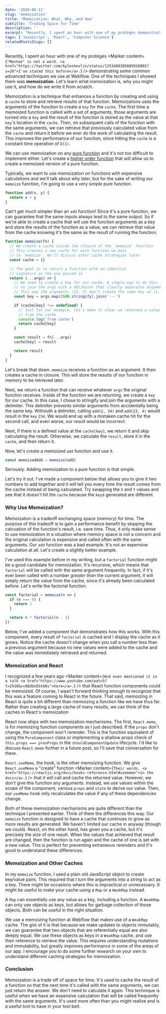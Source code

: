 ```yaml
---
date: '2020-06-11'
slug: 'memoization'
title: 'Memoization: What, Why, and How'
subtitle: 'Trading Space for Time'
description: ''
excerpt: "Recently, I spent an hour with one of my protégés demonstrating some common advanced techniques we use at Webflow. One of the techniques I showed them was <strong>memoization</strong>. Let's learn what memoization is, why you might use it, and how do we write it from scratch."
tags: ['JavaScript', 'React', 'Computer Science']
relatedPostsSlugs: []
---
```



Recently, I spent an hour with one of my protégés <Marker content={`"Mentee" is not a word. <a href="https://twitter.com/kyleshevlin/status/1253460305885016065?s=20">I've stated this before</a>.`} /> demonstrating some common advanced techniques we use at Webflow. One of the techniques I showed them was **memoization**. <Marker content="Not a typo." /> Let's learn what memoization is, why you might use it, and how do we write it from scratch.

Memoization is a technique that enhances a function by creating and using a `cache` to store and retrieve results of that function. Memoizations uses the arguments of the function to create a `key` for the `cache`. The first time a memoized function is called with a set of arguments, those arguments are turned into a `key` and the result of the function is stored as the value at that `key`'s location in the `cache`. Then, on subsequent calls of the function with the same arguments, we can retrieve that previously calculated value from the `cache` and return it before we ever do the work of calculating the result. This improves the performance of our function, since hitting the `cache` is a constant time operation of `O(1)`.

We can use memoization on any [pure function](/just-enough-fp-pure-functions) and it's not too difficult to implement either. Let's create a [higher order function](/just-enough-fp-higher-order-functions) that will allow us to create a memoized version of a pure function.

Typically, we want to use memoization on functions with expensive calculations and we'll talk about why later, but for the sake of writing our `memoize` function, I'm going to use a very simple pure function.

```javascript
function add(x, y) {
  return x + y
}
```

Can't get much simpler than an `add` function! Since it's a pure function, we can guarantee that the same inputs always lead to the same output. So if we're able to create a cache that will use the function arguments as a key and store the results of the function as a value, we can retrieve that value from the cache knowing it's the same as the result of running the function.

```javascript
function memoize(fn) {
  // We create a cache inside the closure of the `memoize` function
  // This creates a new cache for each function we pass
  // to `memoize`. We'll discuss other cache strategies later
  const cache = {}

  // The goal is to return a function with an identical
  // signature as the one passed in
  return (...args) => {
    // We need to create a key for our cache. A simple way to do this is
    // to join the args with a delimiter that clearly separates arguments
    // This way the arguments (12, 3) don't create the same key as (1, 23)
    const key = args.map(JSON.stringify).join('---')

    if (cache[key] !== undefined) {
      // Just for our example, let's make it clear we returned a value
      // from the cache
      console.log('from cache')
      return cache[key]
    }

    const result = fn(...args)
    cache[key] = result

    return result
  }
}
```

Let's break that down. `memoize` receives a function as an argument. It then creates a cache in closure. This will store the results of our function in memory to be retrieved later.

Next, we return a function that can receive whatever `args` the original function receives. Inside of the function we are returning, we create a `key` for our cache. In this case, I chose to stringify and join the arguments with a delimiter. This delimiter prevents similar arguments from accidentally being the same key. Withouth a delimiter, calling `add(2, 34)` and `add(23, 4)` would result in the `key` `234`. We would end up with a mistaken cache hit for the second call, and even worse, our result would be incorrect.

Next, if there is a defined value at the `cache[key]`, we return it and skip calculating the result. Otherwise, we calculate the `result`, store it in the `cache`, and then return it.

Now, let's create a memoized `add` function and use it.

```javascript
const memoizedAdd = memoize(add)
```

Seriously. Adding memoization to a pure function is that simple. <Marker content="There are exceptions. Functions that receive arrays and objects as arguments may want to employ a different caching strategy. I'll discuss this further later in the post" />

Let's try it out. I've made a component below that allows you to give it two numbers to add together and it will tell you every time the result comes from the cache instead of being calculated. Try swapping the `X` and `Y` values and see that it doesn't hit the `cache` because the `key`s generated are different.

<OffsetWrap>
  <Adder />
</OffsetWrap>

### Why Use Memoization?

Memoization is a tradeoff exchanging space (memory) for time. The purpose of this tradeoff is to gain a performance benefit by skipping the calcuation of the function's result, i.e. save time. Thus, it only make sense to use memoization in a situation where memory space is not a concern and the original calculation is expensive and called often with the same arguments. Our `add` function was a bad example. It's not an expensive calculation at all. Let's create a slightly better example.

I've used this example before in my writing, but a `factorial` function might be a good candidate for memoization. It's recursive, which means that `factorial` will be called with the same argument frequently. In fact, if it's ever been called with a number _greater than_ the current argument, it will simply return the value from the cache, since it's already been calculated before. Let's write the factorial function.

```javascript
const factorial = memoize(n => {
  if (n === 0) {
    return 1
  }

  return n * factorial(n - 1)
})
```

Below, I've added a component that demonstrates how this works. With this component, every result of `factorial` is cached and I display the cache as it grows. Notice the cache doesn't change when you call a number less than a previous argument because no new values were added to the cache and the value was immediately retrieved and returned.

<OffsetWrap>
  <Factorializer />
</OffsetWrap>

### Memoization and React

I recognized a few years ago <Marker content={`And even mentioned it in a talk <a href="https://www.youtube.com/watch?t=2910&v=0QdUsOSt60s">here</a>.`} /> that React function components could be memoized. Of course, I wasn't forward thinking enough to recognize that this was a feature coming to React in the future. That said, memoizing in React is quite a bit different than memoizing a function like we have thus far. Rather than creating a large cache of many results, we can think of the caches in React's memoization

React now ships with two memoization mechanisms. The first, `React.memo`, is for memoizing function components as I just described. If the `props` don't change, the component won't rerender. This is the function equivalent of using the `PureComponent` class or implementing a shallow props check of `this.props === prevProps` in the `shouldComponentUpdate` lifecycle. I'd like to discuss `React.memo` further in a future post, so I'll save that conversation for there.

`React.useMemo`, the hook, is the other memoizing function. We give `React.useMemo` a "create" function <Marker content={`Their words, <a href="https://reactjs.org/docs/hooks-reference.html#usememo">in the docs</a>.`} /> that it will call and cache the returned value. However, we don't give this function any arguments. Instead, we use values within the scope of the component, various `props` and `state` to derive our value. Then, our `useMemo` hook only recalculates the value if any of these dependencies change.

Both of these memoization mechanisms are quite different than the technique I presented earlier. Think of them the differences this way. Our `memoize` function is designed to have a cache that continues to grow as more results are generated. We haven't limited our cache in anyway (though we could). React, on the other hand, has given you a cache, but it's precisely the size of one result. When the values that achieved that result are changed, then the function is run again and the cache of one is set with a new value. This is perfect for preventing extraneous rerenders and it's good to understand these differences.

### Memoization and Other Caches

In my `memoize` function, I used a plain old JavaScript object to create key/value pairs. This required that I turn the arguments into a string to act as a key. There might be occasions where this is impractical or unnecessary. It might be useful to make your cache using a `Map` or a `WeakMap` instead.

A `Map` can essentially use any value as a key, including a function. A `WeakMap` can only use objects as keys, but allows for garbage collection of those objects. Both can be useful in the right situation.

We use a memoizing function at Webflow that makes use of a `WeakMap` cache. The gist of it <Marker content="Since I don't want to give away too many secrets" /> is that because we make updates to objects immutably, we can guarantee that two objects that are referentially equal are also deeply equal. We use these objects as keys in a `WeakMap` cache, and use their reference to retrieve the value. This requires understanding mutations and immutability, but greatly improves performance in some of the areas of our app. I encourage you to do some further research on your own to understand different caching strategies for memoization.

### Conclusion

Memoization is a trade off of space for time. It's used to cache the result of a function so that the next time it's called with the same arguments, we can just return the answer. We don't need to calculate it again. This technique is useful when we have an expensive calculation that will be called frequently with the same arguments. It's used more often than you might realize and is a useful tool to have in your tool belt.
